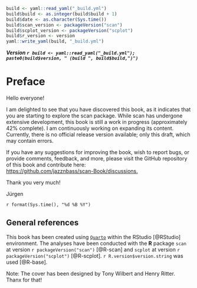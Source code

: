 ```r
build <- yaml::read_yaml("_build.yml")
build$build <- as.integer(build$build + 1)
build$date <- as.character(Sys.time())
build$scan_version <- packageVersion("scan")
build$scplot_version <- packageVersion("scplot")
build$r_version <- version
yaml::write_yaml(build, "_build.yml")
```

***Version `r build <- yaml::read_yaml("_build.yml"); paste0(build$version, " (build ", build$build,")")`***

# Preface {.unnumbered}

Hello everyone!

I am delighted to see that you have discovered this book, as it indicates that you are starting to explore the scan package. While scan has undergone extensive development, this book is still a work in progress (approximately 42% complete). I am continuously working on expanding its content. Currently, there is no official release version available; only this draft, which may contain errors.

If you have any suggestions for improving the book, wish to report bugs, or provide comments, feedback, and more, please visit the GitHub repository of this book and contribute here:  
<https://github.com/jazznbass/scan-Book/discussions.>

Thank you very much!

Jürgen

`r format(Sys.time(), "%d %B %Y")`

## General references {.unnumbered}

This book has been created using [`Quarto`](https://quarto.org/) within the RStudio [@RStudio] environment. The analyses have been conducted with the **R** package `scan` at version `r packageVersion("scan")` [@R-scan] and `scplot` at version `r packageVersion("scplot")` [@R-scplot]. `r R.version$version.string` was used [@R-base].

Note: The cover has been designed by Tony Wilbert and Henry Ritter.\
Thanx for that!
